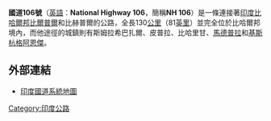 '''國道106號'''（[[英語|英語]]：'''National Highway 106'''，簡稱'''NH 106'''）是一條連接著[[印度|印度]][[比哈爾邦|比哈爾邦]][[比爾普爾|比爾普爾]]和比赫普爾的公路，全長130[[公里|公里]]（81[[英里|英里]]）並完全位於比哈爾邦境內，而他途徑的城鎮則有斯姆拉希巴扎爾、皮普拉、比哈里甘、[[馬德普拉|馬德普拉]]和[[基斯杭格阿恩傑|基斯杭格阿恩傑]]。

==外部連結==
* [http://www.mapsofindia.com/maps/india/national-highway.htm 印度國道系統地圖]{{Wayback|url=http://www.mapsofindia.com/maps/india/national-highway.htm |date=20090401045245 }}

[[Category:印度公路|Category:印度公路]]